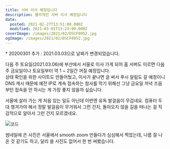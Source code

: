 ```yaml
---
title: 서버 이사 예정입니다
description: 물리적인 서버 이사 예정입니다
date:
  posted: 2021-02-27T13:51:00.000Z
  modified: 2021-03-01T13:23:00.000Z
coverImage: /images/2021/02/DSCF0952.jpg
ogImage: /images/2021/02/DSCF0952.jpg
---
```


\* 20200301 추가 : 2021.03.03으로 날짜가 변경되었습니다.

다음 주 토요일(2021.03.06)에 부산에서 서울로 이사 가게 되어 홈 서버도 이르면 다음 주 금요일이나 토요일부터 약 1 \~ 2일간 꺼질 예정입니다.  
상태 확인을 위한 사이트도 만들어뒀고, 이사가 끝나면 글 써서 푸시 알림도 갈 예정이니 DNS 캐시 때문에 예전 IP로 계속 접속하는 참사를 막기 위해선 그냥 금요일 저녁 즈음부턴 접속을 안 하시는 게 가장 좋지 않을까 싶습니다.

서울에 살러 가는 게 처음 있는 일도 아닌데 이번엔 유독 발걸음이 무겁네요. 컴퓨터 두 대 챙겨가야 해서 정말 발걸음이 무거워서 그런 건지, 돌아오지 않을 길을 떠나는 걸 직감적으로 알아서 그런 건지 모르겠네요.

![코드](https://lh3.googleusercontent.com/pw/ACtC-3c4_ATN1IqhgaUkphoVngh4Tt1l95ageXIFQkrbPKPdmCMmRHQWD8dimSPJfJ-OTaZvLX7TFp-N_YLimoqL9JSyxgK54b2KzbH9nLceP0KOyKxTDZHzgTDSbmzrJKpZyw2xu7QHcZ3qUd8P_xzjeWZ4)

썸네일에 쓴 사진은 서울에서 smooth zoom 만들다가 심심해서 찍었는데, 나름 잘 나온 것 같기도 하고, 달리 쓸 사진도 없어서 한 번 써봤습니다.